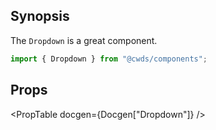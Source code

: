 
## Synopsis

The `Dropdown` is a great component.

<DemoCard>
  <div>
    <DropdownExample />
  </div>
</DemoCard>

```jsx
import { Dropdown } from "@cwds/components";
```

<!--
### Optional Supporting Section

Additional introductory section or a gallery if there exist a wide range of instances that should be shown (e.g.; IconGallery)
-->

## Props

<PropTable docgen={Docgen["Dropdown"]} />

<!--
## Usage Guidelines

DOs & DONTs
-->

<!--
### Context

### Accessibility

## Examples
-->

<!--

## Related Articles

### Patterns

### Components

-->
